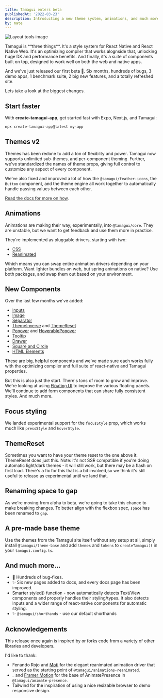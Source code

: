 ```yaml
---
title: Tamagui enters beta
publishedAt: '2022-03-23'
description: Introducting a new theme system, animations, and much more.
by: nate
---
```


<Image
  title="Layout tools image"
  src="/blog/introducing-tamagui/hero.png"
  size="hero"
  height={200}
/>

<IntroParagraph>
  Tamagui is **three things**. It's a style system for React Native and React Native Web. It's an
  optimizing compiler that works alognside that, unlocking huge DX and performance benefits. And
  finally, it's a suite of components built on top, designed to work well on both the web and native
  apps.
</IntroParagraph>

And we've just released our first beta 🎉. Six months, hundreds of bugs, 3 demo apps, 1 benchmark suite, 2 big new features, and a totally refreshed site.

Lets take a look at the biggest changes.

## Start faster

With **create-tamagui-app**, get started fast with Expo, Next.js, and Tamagui:

```bash
npx create-tamagui-app@latest my-app
```

## Themes v2

Themes has been redone to add a ton of flexiblity and power. Tamagui now supports unlimited sub-themes, and per-component theming. Further, we've standardized the names of theme props, giving full control to customize any aspect of every component.

<ScrollView horizontal showsHorizontalScrollbars={false}>
  <XStack py="$4">
    <YStack scale={0.8}>
      <MediaPlayerDemo theme="pink" />
    </YStack>
    <YStack scale={0.8}>
      <MediaPlayerDemo theme="blue" />
    </YStack>
  </XStack>
</ScrollView>

We've also fixed and improved a lot of how the `@tamagui/feather-icons`, the `Button` component, and the theme engine all work together to automatically handle passing values between each other.

[Read the docs for more on how](/docs/intro/themes).

## Animations

Animations are making their way, experimentally, into `@tamagui/core`. They are unstable, but we want to get feedback and use them more in practice.

They're implemented as pluggable drivers, starting with two:

- [CSS](/docs/core/animations#css)
- [Reanimated](/docs/core/animations#css)

Which means you can swap entire animation drivers depending on your platform. Want lighter bundles on web, but spring animations on native? Use both packages, and swap them out based on your environment.

## New Components

Over the last few months we've added:

- [Inputs](/docs/components/forms)
- [Image](/docs/components/image)
- [Separator](/docs/components/separator)
- [ThemeInverse](/docs/core/theme#theme-inverse) and [ThemeReset](/docs/core/theme#theme-reset)
- [Popover](/docs/components/popover) and [HoverablePopover](/docs/components/hoverable-popover)
- [Tooltip](/docs/components/tooltip)
- [Drawer](/docs/components/drawer)
- [Square and Circle](/docs/components/shapes)
- [HTML Elements](/docs/components/html-elements)

These are big, helpful components and we've made sure each works fully with the optimizing compiler and full suite of react-native and Tamagui properties.

But this is also just the start. There's tons of room to grow and improve. We're looking at using [Floating UI]() to improve the various floating panels. We'll continue to add form components that can share fully consistent styles. And much more.

## Focus styling

We landed experimental support for the `focusStyle` prop, which works much like `pressStyle` and `hoverStyle`.

## ThemeReset

Sometimes you want to have your theme reset to the one above it. ThemeReset does just this. Note: it's not SSR compatible if you're doing automatic light/dark themes - it will still work, but there may be a flash on first load. There's a fix for this that is a bit involved,so we think it's still useful to release as experimental until we land that.

## Renaming space to gap

As we're moving from alpha to beta, we're going to take this chance to make breaking changes. To better align with the flexbox spec, `space` has been renamed to `gap`.

## A pre-made base theme

Use the themes from the Tamagui site itself without any setup at all, simply install `@tamagui/theme-base` and add `themes` and `tokens` to `createTamagui()` in your `tamagui.config.ts`.

## And much more...

- 🐛 Hundreds of bug-fixes.
- ✨ Six new pages added to docs, and every docs page has been improved.
- Smarter styled() function - now automatically detects Text/View components and properly handles their styling/types. It also detects Inputs and a wider range of react-native components for automatic styling.
- ✨ `@tamagui/shorthands` - use our default shorthands

## Acknowledgements

This release once again is inspired by or forks code from a variety of other libraries and developers.

I'd like to thank:

- Fenando Rojo and [Moti]() for the elegant reanimated animation driver that served as the starting point of `@tamagui/animations-reanimated`.
- \_ and [Framer Motion](https://github.com/framer/motion) for the base of AnimatePresence in `@tamagui/animate-presence`.
- Tailwind for the inspiration of using a nice resizable browser to demo responsive design.
